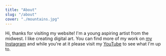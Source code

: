 ```yaml
---
title: "About"
slug: "/about"
cover: "./mountains.jpg"
---
```


Hi, thanks for visiting my website! I'm a young aspiring artist from the midwest. I like creating digital art. You can find more of my work on [my Instagram](https://www.instagram.com/lexarito_yt/) and while you're at it please visit my [YouTube](https://www.youtube.com/channel/UC0S_HrPchvRWw1Gt_UPsZTQ) to see what I'm up to.
